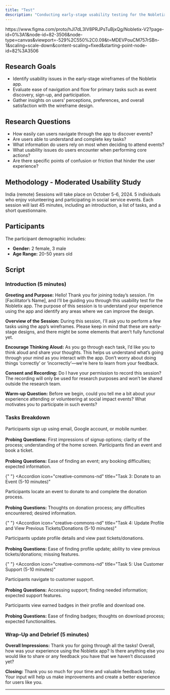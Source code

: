 ```yaml
---
title: "Test"
description: "Conducting early-stage usability testing for the Nobletix app wireframes"
---
```


<AccordionGroup>
  <Accordion icon="object-ungroup" title="Wireframe Link">
    https://www.figma.com/proto/hJI7dL3IV8PRJPsTuBjxQg/Nobletix-V2?page-id=0%3A1&node-id=82-3506&node-type=canvas&viewport=-529%2C550%2C0.09&t=MDEVPouCM757rSBn-1&scaling=scale-down&content-scaling=fixed&starting-point-node-id=82%3A3506
  </Accordion>
</AccordionGroup>

## Research Goals

- Identify usability issues in the early-stage wireframes of the Nobletix app.
- Evaluate ease of navigation and flow for primary tasks such as event discovery, sign-up, and participation.
- Gather insights on users’ perceptions, preferences, and overall satisfaction with the wireframe design.

## Research Questions

- How easily can users navigate through the app to discover events?
- Are users able to understand and complete key tasks?
- What information do users rely on most when deciding to attend events?
- What usability issues do users encounter when performing core actions?
- Are there specific points of confusion or friction that hinder the user experience?

## Methodology - Moderated Usability Study

<AccordionGroup>
  <Accordion icon="map-location-dot" title="Location">
    India (remote)
  </Accordion>
  <Accordion icon="calendar" title="Date">
    Sessions will take place on October 5-6, 2024.
  </Accordion>
  <Accordion icon="user-group" title="Participants">
    5 individuals who enjoy volunteering and participating in social service
    events.
  </Accordion>
  <Accordion icon="clock" title="Session Duration">
    Each session will last 45 minutes, including an introduction, a list of
    tasks, and a short questionnaire.
  </Accordion>
</AccordionGroup>

## Participants

The participant demographic includes:

- **Gender:** 2 female, 3 male
- **Age Range:** 20-50 years old

## Script

### Introduction (5 minutes)

**Greeting and Purpose:**
Hello! Thank you for joining today’s session. I’m [Facilitator’s Name], and I’ll be guiding you through this usability test for the Nobletix app. The purpose of this session is to understand your experience using the app and identify any areas where we can improve the design.

**Overview of the Session:**
During this session, I’ll ask you to perform a few tasks using the app’s wireframes. Please keep in mind that these are early-stage designs, and there might be some elements that aren’t fully functional yet.

**Encourage Thinking Aloud:**
As you go through each task, I’d like you to think aloud and share your thoughts. This helps us understand what’s going through your mind as you interact with the app. Don’t worry about doing things ‘correctly’ or ‘incorrectly’—we’re here to learn from your feedback.

**Consent and Recording:**
Do I have your permission to record this session? The recording will only be used for research purposes and won’t be shared outside the research team.

**Warm-up Question:**
Before we begin, could you tell me a bit about your experience attending or volunteering at social impact events? What motivates you to participate in such events?

### Tasks Breakdown

<AccordionGroup>
  <Accordion icon="creative-commons-nd" title="Task 1: Sign Up and Navigate to Home Screen (5-10 minutes)">
    Participants sign up using email, Google account, or mobile number.<br/><br/>
    <strong>Probing Questions:</strong> First impressions of signup options; clarity of the process; understanding of the home screen.
  </Accordion>
  
  <Accordion icon="creative-commons-nd" title="Task 2: Find and Book a Ticket for an Event (5-10 minutes)">
    Participants find an event and book a ticket.<br/><br/>
    <strong>Probing Questions:</strong> Ease of finding an event; any booking difficulties; expected information.
  </Accordion>

{" "}
<Accordion
  icon="creative-commons-nd"
  title="Task 3: Donate to an Event (5-10 minutes)"
>
  Participants locate an event to donate to and complete the donation process.
  <br />
  <br />
  <strong>Probing Questions:</strong> Thoughts on donation process; any difficulties
  encountered; desired information.
</Accordion>

{" "}
<Accordion
  icon="creative-commons-nd"
  title="Task 4: Update Profile and View Previous Tickets/Donations (5-10 minutes)"
>
  Participants update profile details and view past tickets/donations.
  <br />
  <br />
  <strong>Probing Questions:</strong> Ease of finding profile update; ability to
  view previous tickets/donations; missing features.
</Accordion>

{" "}
<Accordion
  icon="creative-commons-nd"
  title="Task 5: Use Customer Support (5-10 minutes)"
>
  Participants navigate to customer support.
  <br />
  <br />
  <strong>Probing Questions:</strong> Accessing support; finding needed information;
  expected support features.
</Accordion>

  <Accordion icon="creative-commons-nd" title="Task 6: View and Download Earned Badges (5-10 minutes)">
    Participants view earned badges in their profile and download one.<br/><br/>
    <strong>Probing Questions:</strong> Ease of finding badges; thoughts on download process; expected functionalities.
  </Accordion>
</AccordionGroup>

### Wrap-Up and Debrief (5 minutes)

**Overall Impressions:**
Thank you for going through all the tasks! Overall, how was your experience using the Nobletix app? Is there anything else you would like to share or any feedback you have that we haven’t discussed yet?

**Closing:**
Thank you so much for your time and valuable feedback today. Your input will help us make improvements and create a better experience for users like you.

---